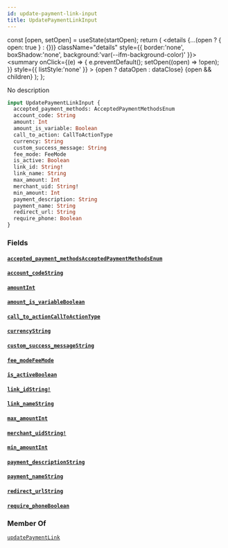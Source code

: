 ```yaml
---
id: update-payment-link-input
title: UpdatePaymentLinkInput
---
```









  const [open, setOpen] = useState(startOpen);
  return (
    <details {...(open ? { open: true } : {})} className="details" style={{ border:'none', boxShadow:'none', background:'var(--ifm-background-color)' }}>
      <summary
        onClick={(e) => {
          e.preventDefault();
          setOpen((open) => !open);
        }}
        style={{ listStyle:'none' }}
      >
      {open ? dataOpen : dataClose}
      </summary>
      {open && children}
    </details>
  );
};








No description


```graphql
input UpdatePaymentLinkInput {
  accepted_payment_methods: AcceptedPaymentMethodsEnum
  account_code: String
  amount: Int
  amount_is_variable: Boolean
  call_to_action: CallToActionType
  currency: String
  custom_success_message: String
  fee_mode: FeeMode
  is_active: Boolean
  link_id: String!
  link_name: String
  max_amount: Int
  merchant_uid: String!
  min_amount: Int
  payment_description: String
  payment_name: String
  redirect_url: String
  require_phone: Boolean
}
```




### Fields

#### [`accepted_payment_methods`](#)<Bullet />[`AcceptedPaymentMethodsEnum`](/docs/api/types/enums/accepted-payment-methods-enum)  
> 
> 
> 
> 

#### [`account_code`](#)<Bullet />[`String`](/docs/api/types/scalars/string)  
> 
> 
> 
> 

#### [`amount`](#)<Bullet />[`Int`](/docs/api/types/scalars/int)  
> 
> 
> 
> 

#### [`amount_is_variable`](#)<Bullet />[`Boolean`](/docs/api/types/scalars/boolean)  
> 
> 
> 
> 

#### [`call_to_action`](#)<Bullet />[`CallToActionType`](/docs/api/types/enums/call-to-action-type)  
> 
> 
> 
> 

#### [`currency`](#)<Bullet />[`String`](/docs/api/types/scalars/string)  
> 
> 
> 
> 

#### [`custom_success_message`](#)<Bullet />[`String`](/docs/api/types/scalars/string)  
> 
> 
> 
> 

#### [`fee_mode`](#)<Bullet />[`FeeMode`](/docs/api/types/enums/fee-mode)  
> 
> 
> 
> 

#### [`is_active`](#)<Bullet />[`Boolean`](/docs/api/types/scalars/boolean)  
> 
> 
> 
> 

#### [`link_id`](#)<Bullet />[`String!`](/docs/api/types/scalars/string)  
> 
> 
> 
> 

#### [`link_name`](#)<Bullet />[`String`](/docs/api/types/scalars/string)  
> 
> 
> 
> 

#### [`max_amount`](#)<Bullet />[`Int`](/docs/api/types/scalars/int)  
> 
> 
> 
> 

#### [`merchant_uid`](#)<Bullet />[`String!`](/docs/api/types/scalars/string)  
> 
> 
> 
> 

#### [`min_amount`](#)<Bullet />[`Int`](/docs/api/types/scalars/int)  
> 
> 
> 
> 

#### [`payment_description`](#)<Bullet />[`String`](/docs/api/types/scalars/string)  
> 
> 
> 
> 

#### [`payment_name`](#)<Bullet />[`String`](/docs/api/types/scalars/string)  
> 
> 
> 
> 

#### [`redirect_url`](#)<Bullet />[`String`](/docs/api/types/scalars/string)  
> 
> 
> 
> 

#### [`require_phone`](#)<Bullet />[`Boolean`](/docs/api/types/scalars/boolean)  
> 
> 
> 
> 



### Member Of

[`updatePaymentLink`](/docs/api/api/mutations/update-payment-link)  <Badge class="badge badge--secondary" text="mutation"/>

